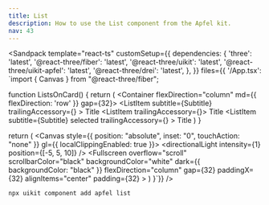 ```yaml
---
title: List
description: How to use the List component from the Apfel kit.
nav: 43
---
```


<Sandpack
  template="react-ts"
  customSetup={{
    dependencies: {
      'three': 'latest',
      '@react-three/fiber': 'latest',
      '@react-three/uikit': 'latest',
      '@react-three/uikit-apfel': 'latest',
      '@react-three/drei': 'latest',
    },
  }}
  files={{
    '/App.tsx': `import { Canvas } from "@react-three/fiber";

function ListsOnCard() {
  return (
    <Container flexDirection="column" gapRow={32} alignItems="center">
      <Container flexDirection="column" md={{ flexDirection: 'row' }} gap={32}>
        <Card flexDirection="column" borderRadius={32} padding={16}>
          <List type="plain" width={400}>
            <ListItem
              subtitle={<Text>Subtitle</Text>}
              trailingAccessory={<ChevronRight height={18} width={18} opacity={0.3} />}
            >
              <Text>Title</Text>
            </ListItem>
            <ListItem trailingAccessory={<ChevronRight height={18} width={18} opacity={0.3} />}>
              <Text>Title</Text>
            </ListItem>
            <ListItem
              subtitle={<Text>Subtitle</Text>}
              selected
              trailingAccessory={<ChevronRight height={18} width={18} opacity={0.3} />}
            >
              <Text>Title</Text>
            </ListItem>
          </List>
        </Card>
      </Container>
    </Container>
  )
}

  return (
    <Canvas style={{ position: "absolute", inset: "0", touchAction: "none" }} gl={{ localClippingEnabled: true }}>
      <ambientLight intensity={0.5} />
      <directionalLight intensity={1} position={[-5, 5, 10]} />
      <Defaults>
        <Fullscreen
          overflow="scroll"
          scrollbarColor="black"
          backgroundColor="white"
          dark={{ backgroundColor: "black" }}
          flexDirection="column"
          gap={32}
          paddingX={32}
          alignItems="center"
          padding={32}
        >
          <ListsOnCard />
        </Fullscreen>
      </Defaults>
    </Canvas>
  )
}`}}
/>

```bash
npx uikit component add apfel list
```